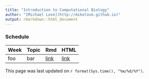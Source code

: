 ```yaml
---
title: "Introduction to Computational Biology"
author: "[Michael Love](http://mikelove.github.io)"
output: rmarkdown::html_document
---
```


### 

### Schedule

| Week | Topic | Rmd | HTML |
|------|-------|-----|------|
| foo | bar | [link](google.com) | [link](google.com) |


This page was last updated on `r format(Sys.time(), "%m/%d/%Y")`.

